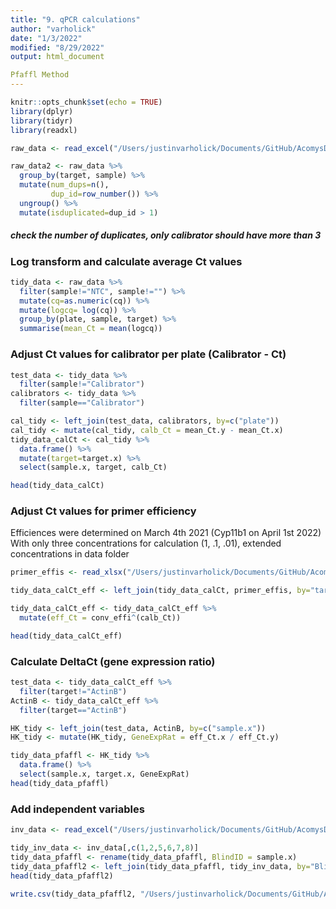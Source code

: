 ```yaml
---
title: "9. qPCR calculations"
author: "varholick"
date: "1/3/2022"
modified: "8/29/2022"
output: html_document

Pfaffl Method
---
```


```r
knitr::opts_chunk$set(echo = TRUE)
library(dplyr)
library(tidyr)
library(readxl)
```

```r
raw_data <- read_excel("/Users/justinvarholick/Documents/GitHub/AcomysDominance_2022_Data_Results/Data/qPCR_data_dominance1_rev.xlsx", sheet="DupsRemoved")
```
```r
raw_data2 <- raw_data %>% 
  group_by(target, sample) %>% 
  mutate(num_dups=n(),
         dup_id=row_number()) %>%
  ungroup() %>% 
  mutate(isduplicated=dup_id > 1)
```
##### _check the number of duplicates, only calibrator should have more than 3_

### Log transform and calculate average Ct values
```r
tidy_data <- raw_data %>% 
  filter(sample!="NTC", sample!="") %>% 
  mutate(cq=as.numeric(cq)) %>% 
  mutate(logcq= log(cq)) %>% 
  group_by(plate, sample, target) %>% 
  summarise(mean_Ct = mean(logcq))
```

### Adjust Ct values for calibrator per plate (Calibrator - Ct)
```r
test_data <- tidy_data %>% 
  filter(sample!="Calibrator")
calibrators <- tidy_data %>%
  filter(sample=="Calibrator")

cal_tidy <- left_join(test_data, calibrators, by=c("plate"))
cal_tidy <- mutate(cal_tidy, calb_Ct = mean_Ct.y - mean_Ct.x)
tidy_data_calCt <- cal_tidy %>% 
  data.frame() %>% 
  mutate(target=target.x) %>% 
  select(sample.x, target, calb_Ct)

head(tidy_data_calCt)
```

### Adjust Ct values for primer efficiency
Efficiences were determined on March 4th 2021 (Cyp11b1 on April 1st 2022)
With only three concentrations for calculation (1, .1, .01), extended concentrations in data folder
```r

primer_effis <- read_xlsx("/Users/justinvarholick/Documents/GitHub/AcomysDominance_2022_Data_Results/Data/qPCR_primer_effis_converted.xlsx")

tidy_data_calCt_eff <- left_join(tidy_data_calCt, primer_effis, by="target")

tidy_data_calCt_eff <- tidy_data_calCt_eff %>%
  mutate(eff_Ct = conv_effi^(calb_Ct))

head(tidy_data_calCt_eff)
```

### Calculate DeltaCt (gene expression ratio)
```r
test_data <- tidy_data_calCt_eff %>% 
  filter(target!="ActinB")
ActinB <- tidy_data_calCt_eff %>%
  filter(target=="ActinB")

HK_tidy <- left_join(test_data, ActinB, by=c("sample.x"))
HK_tidy <- mutate(HK_tidy, GeneExpRat = eff_Ct.x / eff_Ct.y)

tidy_data_pfaffl <- HK_tidy %>% 
  data.frame() %>% 
  select(sample.x, target.x, GeneExpRat)
head(tidy_data_pfaffl)
```
### Add independent variables
```r
inv_data <- read_excel("/Users/justinvarholick/Documents/GitHub/AcomysDominance_2022_Data_Results/Data/AcomysDomRegen_Inventory.xlsx")
```
```r
tidy_inv_data <- inv_data[,c(1,2,5,6,7,8)]
tidy_data_pfaffl <- rename(tidy_data_pfaffl, BlindID = sample.x)
tidy_data_pfaffl2 <- left_join(tidy_data_pfaffl, tidy_inv_data, by="BlindID")
head(tidy_data_pfaffl2)
```

```r
write.csv(tidy_data_pfaffl2, "/Users/justinvarholick/Documents/GitHub/AcomysDominance_2022_Data_Results/Data/qpcr_combined_011623.csv")
          
```